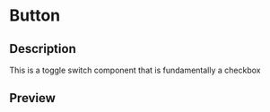 
<Meta title="Switch" component={SwitchWrapper} />

# Button

## Description

This is a toggle switch component that is fundamentally a checkbox

## Preview

<Preview>
  <Story name="Toggled off">
    <SwitchWrapper id={1}/>
  </Story>
</Preview>

<Preview>
  <Story name="Toggled on">
    <SwitchWrapper id={2} defaultToggleValue={true}/>
  </Story>
</Preview>

<Preview>
  <Story name="small on">
    <SwitchWrapper id={3} defaultToggleValue={true} small/>
  </Story>
</Preview>

<Preview>
  <Story name="small off">
    <SwitchWrapper id={4} small/>
  </Story>
</Preview>

<Preview>
  <Story name="disabled">
    <SwitchWrapper id={5} disabled/>
  </Story>
</Preview>

<Preview>
  <Story name="Toggled off with custom text">
    <SwitchWrapper id={6} defaultToggleValue={true} onText='Yay!'/>
  </Story>
</Preview>

<Preview>
  <Story name="Toggled on with custom text">
    <SwitchWrapper id={7} defaultToggleValue={false} offText='Boo'/>
  </Story>
</Preview>
